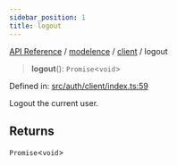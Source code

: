 ```yaml
---
sidebar_position: 1
title: logout
---
```


[API Reference](/api-reference/modelence/client/functions/../../../index) / [modelence](/api-reference/modelence/client/functions/../../index) / [client](/api-reference/modelence/client/functions/../index) / logout

> **logout**(): `Promise`\<`void`\>

Defined in: [src/auth/client/index.ts:59](https://github.com/modelence/modelence/blob/dc7829b85ab8bfbdeb8a493bb7737f1b0d315352/packages/modelence/src/auth/client/index.ts#L59)

Logout the current user.

## Returns

`Promise`\<`void`\>
